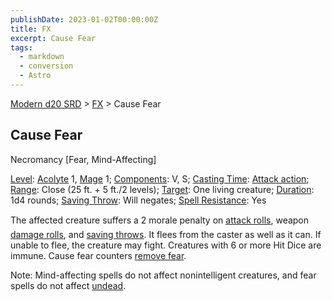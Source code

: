 ```yaml
---
publishDate: 2023-01-02T00:00:00Z
title: FX
excerpt: Cause Fear
tags:
  - markdown
  - conversion
  - Astro
---
```


[Modern d20 SRD](/#modernD20) > [FX](modern-d20-srd-fx-index) > Cause Fear

## Cause Fear

Necromancy [Fear, Mind-Affecting]

[Level](modern-d20-srd-fx-level): [Acolyte](modern-d20-srd-classes-advanced-acolyte) 1, [Mage](modern-d20-srd-classes-advanced-mage) 1; [Components](modern-d20-srd-fx-components): V, S; [Casting Time](modern-d20-srd-fx-casting-time): [Attack action](modern-d20-srd-combat-attack-actions); [Range](modern-d20-srd-fx-range): Close (25 ft. + 5 ft./2 levels); [Target](modern-d20-srd-fx-target): One living creature; [Duration](modern-d20-srd-fx-duration): 1d4 rounds; [Saving Throw](modern-d20-srd-basics-saving-throws): Will negates; [Spell Resistance](modern-d20-srd-special-abilities-spell-resistance): Yes

The affected creature suffers a 2 morale penalty on [attack rolls](modern-d20-srd-combat-attack-roll), weapon [damage rolls](modern-d20-srd-combat-damage), and [saving throws](modern-d20-srd-basics-saving-throws). It flees from the caster as well as it can. If unable to flee, the creature may fight. Creatures with 6 or more Hit Dice are immune. Cause fear counters [remove fear](modern-d20-srd-fx-remove-fear).

Note: Mind-affecting spells do not affect nonintelligent creatures, and fear spells do not affect [undead](modern-d20-srd-creature-types-undead).
